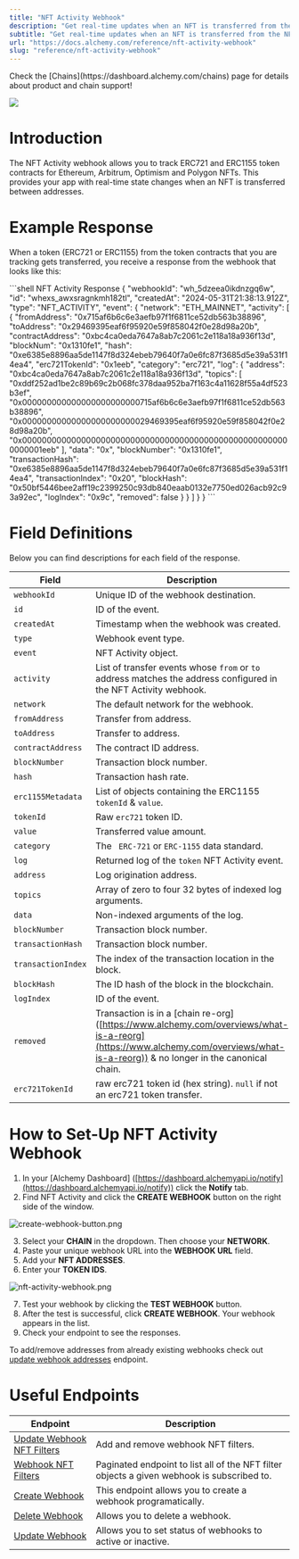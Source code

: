 ```yaml
---
title: "NFT Activity Webhook"
description: "Get real-time updates when an NFT is transferred from the NFT collections that you track using the NFT Activity webhook"
subtitle: "Get real-time updates when an NFT is transferred from the NFT collections that you track using the NFT Activity webhook"
url: "https://docs.alchemy.com/reference/nft-activity-webhook"
slug: "reference/nft-activity-webhook"
---
```


<Info>
  Check the [Chains](https://dashboard.alchemy.com/chains) page for details about product and chain support!

  ![](523fb8a9a9d899921ee1046d0ff1b389967a9976d1c6112ebbbe071ddd1ef374-image.png)
</Info>

# Introduction

The NFT Activity webhook allows you to track ERC721 and ERC1155 token contracts for Ethereum, Arbitrum, Optimism and Polygon NFTs. This provides your app with real-time state changes when an NFT is transferred between addresses.

# Example Response

When a token (ERC721 or ERC1155) from the token contracts that you are tracking gets transferred, you receive a response from the webhook that looks like this:

<CodeGroup>
  ```shell NFT Activity Response
  {
    "webhookId": "wh_5dzeea0ikdnzgq6w",
    "id": "whexs_awxsragnkmh182tl",
    "createdAt": "2024-05-31T21:38:13.912Z",
    "type": "NFT_ACTIVITY",
    "event": {
      "network": "ETH_MAINNET",
      "activity": [
        {
          "fromAddress": "0x715af6b6c6e3aefb97f1f6811ce52db563b38896",
          "toAddress": "0x29469395eaf6f95920e59f858042f0e28d98a20b",
          "contractAddress": "0xbc4ca0eda7647a8ab7c2061c2e118a18a936f13d",
          "blockNum": "0x1310fe1",
          "hash": "0xe6385e8896aa5de1147f8d324ebeb79640f7a0e6fc87f3685d5e39a531f14ea4",
          "erc721TokenId": "0x1eeb",
          "category": "erc721",
          "log": {
            "address": "0xbc4ca0eda7647a8ab7c2061c2e118a18a936f13d",
            "topics": [
              "0xddf252ad1be2c89b69c2b068fc378daa952ba7f163c4a11628f55a4df523b3ef",
              "0x000000000000000000000000715af6b6c6e3aefb97f1f6811ce52db563b38896",
              "0x00000000000000000000000029469395eaf6f95920e59f858042f0e28d98a20b",
              "0x0000000000000000000000000000000000000000000000000000000000001eeb"
            ],
            "data": "0x",
            "blockNumber": "0x1310fe1",
            "transactionHash": "0xe6385e8896aa5de1147f8d324ebeb79640f7a0e6fc87f3685d5e39a531f14ea4",
            "transactionIndex": "0x20",
            "blockHash": "0x50bf5446bee2aff19c2399250c93db840eaab0132e7750ed026acb92c93a92ec",
            "logIndex": "0x9c",
            "removed": false
          }
        }
      ]
    }
  }
  ```
</CodeGroup>

# Field Definitions

Below you can find descriptions for each field of the response.

| Field              | Description                                                                                                                                                                      | Value                                                                |
| ------------------ | -------------------------------------------------------------------------------------------------------------------------------------------------------------------------------- | -------------------------------------------------------------------- |
| `webhookId`        | Unique ID of the webhook destination.                                                                                                                                            | `wh_v394g727u681i5rj`                                                |
| `id`               | ID of the event.                                                                                                                                                                 | `whevt_13vxrot10y8omrdp`                                             |
| `createdAt`        | Timestamp when the webhook was created.                                                                                                                                          | `2022-08-03T23:29:11.267808614Z`                                     |
| `type`             | Webhook event type.                                                                                                                                                              | `NFT_ACTIVITY`                                                       |
| `event`            | NFT Activity object.                                                                                                                                                             | `N/A`                                                                |
| `activity`         | List of transfer events whose `from` or `to` address matches the address configured in the NFT Activity webhook.                                                                 | `N/A`                                                                |
| `network`          | The default network for the webhook.                                                                                                                                             | `ETH_GOERLI`                                                         |
| `fromAddress`      | Transfer from address.                                                                                                                                                           | `0x2acc2dff0c1fa9c1c62f518c9415a0ca60e03f77`                         |
| `toAddress`        | Transfer to address.                                                                                                                                                             | `0x15dd13f3c4c5279222b5f09ed1b9e9340ed17185`                         |
| `contractAddress`  | The contract ID address.                                                                                                                                                         | `0xf4910c763ed4e47a585e2d34baa9a4b611ae448c`                         |
| `blockNumber`      | Transaction block number.                                                                                                                                                        | `0x78b94e`                                                           |
| `hash`             | Transaction hash rate.                                                                                                                                                           | `0x6ca7fed3e3ca7a97e774b0eab7d8f46b7dcad5b8cf8ff28593a2ba00cdef4bff` |
| `erc1155Metadata`  | List of objects containing the ERC1155 `tokenId` & `value`.                                                                                                                      | `N/A`                                                                |
| `tokenId`          | Raw `erc721` token ID.                                                                                                                                                           | `0x2acc2dff0c1fa9c1c62f518c9415a0ca60e03f77000000000000010000000001` |
| `value`            | Transferred value amount.                                                                                                                                                        | `0x0`                                                                |
| `category`         | The ` ERC-721` or `ERC-1155` data standard.                                                                                                                                      | `erc1155`                                                            |
| `log`              | Returned log of the `token` NFT Activity event.                                                                                                                                  | `N/A`                                                                |
| `address`          | Log origination address.                                                                                                                                                         | `0xf4910c763ed4e47a585e2d34baa9a4b611ae448c`                         |
| `topics`           | Array of zero to four 32 bytes of indexed log arguments.                                                                                                                         | `0xc3d58168c5ae7397731d063d5bbf3d657854427343f4c083240f7aacaa2d0f62` |
| `data`             | Non-indexed arguments of the log.                                                                                                                                                | `0x2acc2dff0c1fa9c1c62f518c9415a0ca60e03f7700000000000001000...`     |
| `blockNumber`      | Transaction block number.                                                                                                                                                        | `0x78b94e`                                                           |
| `transactionHash`  | Transaction block number.                                                                                                                                                        | `0x6ca7fed3e3ca7a97e774b0eab7d8f46b7dcad5b8cf8ff28593a2ba00cdef4bff` |
| `transactionIndex` | The index of the transaction location in the block.                                                                                                                              | `0x1b`                                                               |
| `blockHash`        | The ID hash of the block in the blockchain.                                                                                                                                      | `0x4887f8bfbba48b7bff0362c34149d76783feae32f29bff3d98c841bc2ba1902f` |
| `logIndex`         | ID of the event.                                                                                                                                                                 | `0x16`                                                               |
| `removed`          | Transaction is in a \[chain re-org] ([https://www.alchemy.com/overviews/what-is-a-reorg](https://www.alchemy.com/overviews/what-is-a-reorg)) & no longer in the canonical chain. | `false`                                                              |
| `erc721TokenId`    | raw erc721 token id (hex string). `null` if not an erc721 token transfer.                                                                                                        | `N/A`                                                                |

# How to Set-Up NFT Activity Webhook

1. In your \[Alchemy Dashboard] ([https://dashboard.alchemyapi.io/notify](https://dashboard.alchemyapi.io/notify)) click the **Notify** tab.
2. Find NFT Activity and click the **CREATE WEBHOOK** button on the right side of the window.

![](f2c4699-create-webhook-button.png "create-webhook-button.png")

3. Select your **CHAIN** in the dropdown. Then choose your **NETWORK**.
4. Paste your unique webhook URL into the **WEBHOOK URL** field.
5. Add your **NFT ADDRESSES**.
6. Enter your **TOKEN IDS**.

![](519fce1-nft-activity-webhook.png "nft-activity-webhook.png")

7. Test your webhook by clicking the **TEST WEBHOOK** button.
8. After the test is successful, click **CREATE WEBHOOK**. Your webhook appears in the list.
9. Check your endpoint to see the responses.

To add/remove addresses from already existing webhooks check out [update webhook addresses](/reference/update-webhook-addresses) endpoint.

# Useful Endpoints

| Endpoint                                                            | Description                                                                                |
| ------------------------------------------------------------------- | ------------------------------------------------------------------------------------------ |
| [Update Webhook NFT Filters](/reference/update-webhook-nft-filters) | Add and remove webhook NFT filters.                                                        |
| [Webhook NFT Filters](/reference/webhook-nft-filters)               | Paginated endpoint to list all of the NFT filter objects a given webhook is subscribed to. |
| [Create Webhook](/reference/create-webhook)                         | This endpoint allows you to create a webhook programatically.                              |
| [Delete Webhook](/reference/delete-webhook)                         | Allows you to delete a webhook.                                                            |
| [Update Webhook](/reference/update-webhook)                         | Allows you to set status of webhooks to active or inactive.                                |
